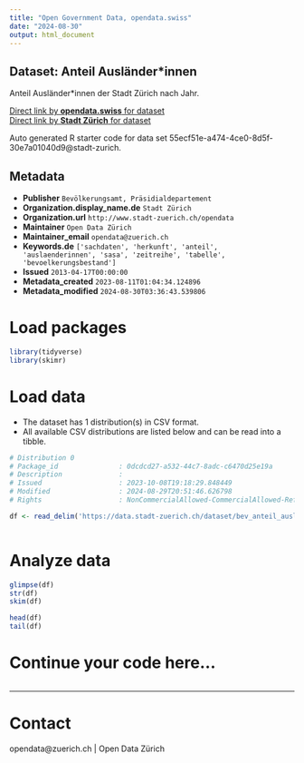 ```yaml
---
title: "Open Government Data, opendata.swiss"
date: "2024-08-30"
output: html_document
---
```


## Dataset: Anteil Ausländer*innen


Anteil Ausländer*innen der Stadt Zürich nach Jahr.


[Direct link by **opendata.swiss** for dataset](https://opendata.swiss/de/dataset/anteil-auslanderinnen-seit-1901)<br>
[Direct link by **Stadt Zürich** for dataset](https://data.stadt-zuerich.ch/dataset/bev_anteil_auslaenderinnen_jahr_od3226)

Auto generated R starter code for data set 55ecf51e-a474-4ce0-8d5f-30e7a01040d9@stadt-zurich.

## Metadata

- **Publisher** `Bevölkerungsamt, Präsidialdepartement`
- **Organization.display_name.de** `Stadt Zürich`
- **Organization.url** `http://www.stadt-zuerich.ch/opendata`
- **Maintainer** `Open Data Zürich`
- **Maintainer_email** `opendata@zuerich.ch`
- **Keywords.de** `['sachdaten', 'herkunft', 'anteil', 'auslaenderinnen', 'sasa', 'zeitreihe', 'tabelle', 'bevoelkerungsbestand']`
- **Issued** `2013-04-17T00:00:00`
- **Metadata_created** `2023-08-11T01:04:34.124896`
- **Metadata_modified** `2024-08-30T03:36:43.539806`


# Load packages

```r

library(tidyverse)
library(skimr)

```

# Load data

-   The dataset has 1 distribution(s) in CSV format.
-   All available CSV distributions are listed below and can be read into a tibble.

```r

# Distribution 0
# Package_id               : 0dcdcd27-a532-44c7-8adc-c6470d25e19a
# Description              : 
# Issued                   : 2023-10-08T19:18:29.848449
# Modified                 : 2024-08-29T20:51:46.626798
# Rights                   : NonCommercialAllowed-CommercialAllowed-ReferenceNotRequired

df <- read_delim('https://data.stadt-zuerich.ch/dataset/bev_anteil_auslaenderinnen_jahr_od3226/download/BEV322OD3226.csv')



```

# Analyze data

```r

glimpse(df)
str(df)
skim(df)

head(df)
tail(df)

```

# Continue your code here...

```r

```

------------------------------------------------------------------------

# Contact

opendata@zuerich.ch | Open Data Zürich
